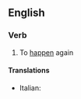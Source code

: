 ==English==

===Verb===
{{en-verb|rehappens|rehappening|rehappened}}  {{intransitive}}

# {{rare}} To [[happen]] again

====Translations====
{{trans-top}}
* Italian: {{t-|it|riaccadere}}
{{trans-mid}}
{{trans-bottom}}